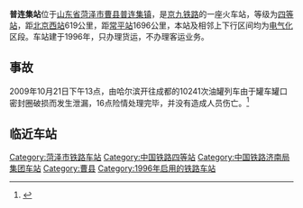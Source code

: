 {{Infobox China railway station
|车站名称 = 普连集站
|图片 = 
|图片介绍 = 
|其他名称 = 
|车站名称拼音=Pulianji Zhan
|英文名称=Pulianji Railway Station
|车站代码=24864<ref>{{cite book|title=中华人民共和国铁路车站代码（GB/T 10302-2010）|publisher=中国标准出版社|year=2010|isbn=155066140495|ignore-isbn-error=true|pages=28}}</ref>
|电报码= 
|拼音码= 
|车站类型= 货运站
|始建时间=
|开通运营= 1996年
|车站位置 =[[中华人民共和国|中华人民共和国]][[山东省|山东省]][[菏泽市|菏泽市]][[曹县|曹县]][[普连集镇|普连集镇]]
|坐标 = {{Coord|34|55|34|N|115|34|58|E|format=dms|display=inline,title|type:railwaystation_region:CN}}
|归属 = [[济南铁路局|济南铁路局]]
|使用状态= 使用中
|线路 = [[京九铁路|京九铁路]]
|车站等级 = [[四等站_(中鐵)|四等站]]
|月台数目 = 2
|侧式站台=1
|岛式站台=1
|站台面 = 3	
|股道数目 =4
|正线= 2
|到发线= 3
|其它线= 0
|网站 = 
}}
{{BS-map|title=普连集站路轨及月台配置示意图|navbar=Rdt_demo|map=
CONTg\CONTg~~[[京九铁路|京九铁路]][[上行线|上]]、[[下行线|下行线]][[北京西站|北京西站]]方向
STRg\STRf
ABZg2\STRc3!~STR
STR!~STRc1\ABZg+4
STR!~STRc2\ABZg3
ABZg+1\STRc4!~STR
STRc2\ABZg3\ABZg2\STRc3
STR+1\STRc4!~STR\STR!~STRc1\STR+4
STR\STR\STR\STR
STR\STR\STR\STR
STR\STR\STR\STR
STR+BSl\STR+BSr\STR\STR+BSl
STR+BSl\STR+BSr\STR\STR+BSl
STR+BSl\STR+BSr\STR\STR+BSl
STR+BSl\STR+BSr\STR\STR+BSl
STR\STR\STR\STR
STR\STR\STR\STR
STR2\STRc3!~STR\STR!~STRc2\STR3
STRc1\ABZg+4\ABZg+1\STRc4
ABZg2\STRc3!~STR
STR!~STRc1\ABZg+4
STR!~STRc2\ABZg3
ABZg+1\STRc4!~STR
STRg\STRf
CONTf\CONTf~~[[京九铁路|京九铁路]][[上行线|上]]、[[下行线|下行线]][[常平站|常平站]]方向
}}
'''普连集站'''位于[[山东省|山东省]][[菏泽市|菏泽市]][[曹县|曹县]][[普连集镇|普连集镇]]，是[[京九铁路|京九铁路]]的一座火车站，等级为[[四等站_(中国)|四等站]]，距[[北京西站|北京西站]]619公里，距[[常平站|常平站]]1696公里，本站及相邻上下行区间均为[[电气化|电气化]]区段。车站建于1996年，只办理货运，不办理客运业务。

==事故==
2009年10月21日下午13点，由哈尔滨开往成都的10241次油罐列车由于罐车罐口密封圈破损而发生泄漏，16点险情处理完毕，并没有造成人员伤亡。<ref>{{cite web |url=http://news.huoche.com.cn/59707 |language=zh-hans |title=京九铁路曹县普连集站油罐列车出现泄漏 |publisher=火车网 |date=2009-10-23 |accessdate=2012-03-10 }}{{Dead link|date=2018年7月 |bot=InternetArchiveBot |fix-attempted=no }}</ref>

==临近车站==
{{start rail box|[[中国铁路|中国铁路]]}}
{{s-inop|[[定陶站|定陶站]]|[[北京西站|北京西站]]方向}}
{{s-line|[[京九铁路|京九铁路]]<br/>← 16km 普连集站 11km →}}
{{s-inop|[[曹县站|曹县站]]|[[常平站|常平站]]方向}}
{{end box}}

{{京九铁路}}
[[Category:菏泽市铁路车站|Category:菏泽市铁路车站]]
[[Category:中国铁路四等站|Category:中国铁路四等站]]
[[Category:中国铁路济南局集团车站|Category:中国铁路济南局集团车站]]
[[Category:曹县|Category:曹县]]
[[Category:1996年启用的铁路车站|Category:1996年启用的铁路车站]]